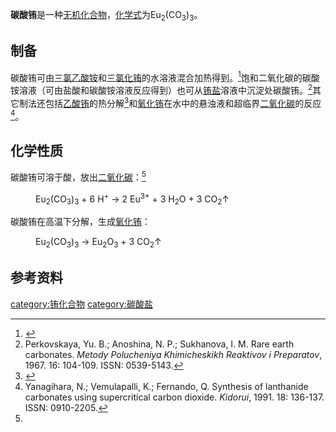 {{chembox
| verifiedrevid = 
|   Name = 碳酸铕
|CustomizedImage=[[File:2.svg|File:2.svg]][[File:Eu3+.svg|File:Eu3+.svg]][[File:3.svg|File:3.svg]][[File:Carbonat-Ion.svg|File:Carbonat-Ion.svg]]
|   OtherNames = 
|   IUPACName = 
| Section1 = {{Chembox Identifiers
|   ChemSpiderID_Ref = {{chemspidercite|correct|chemspider}}
| ChemSpiderID = 
| PubChem =
| InChI =
| InChIKey =
| SMILES = 
| StdInChI_Ref = {{stdinchicite|correct|chemspider}}
| StdInChI =
| StdInChIKey_Ref = {{stdinchicite|correct|chemspider}}
| StdInChIKey = 
| CASNo = 5895-48-7
| CASNo_Ref = {{cascite|correct|CAS}}
| CASNo_Comment = 无水
| CASNo2 = 13265-19-5
| CASNo2_Ref = {{cascite|correct|CAS}}
| CASNo2_Comment = 三水
| CASNo3 = 86546-99-8
| CASNo3_Ref = {{cascite|correct|CAS}}
| CASNo3_Comment = 水合

  }}
| Section2 = {{Chembox Properties
|   Formula = Eu<sub>2</sub>(CO<sub>3</sub>)<sub>3</sub>
|   MolarMass = 483.961
|   Appearance = 固体
|   Density = 
|   MeltingPt = 分解
|   BoilingPt = 
|   Solubility = 难溶<br />（1.94×10<sup>-6</sup>mol/L，30℃）<ref name=wj>《无机化学丛书》. 第七卷 钪 稀土元素. 易宪武 黄春晖 等编.科学出版社. P<sub>174</sub>. 碳酸盐. [[Special:网络书源/9787030305749|ISBN 978-7-03-030574-9]]</ref>
|   Solvent = 
|   SolubleOther = 
  }}
| Section7 = {{Chembox Hazards
|  EUHazardSymbol =
|  RPhrases =
|  SPhrases =
|  FlashPt = 
|  pKa = 
|  pKb = 
|  EUClass =
|  EUIndex = 
|  MainHazards = 
|  NFPA-H = 
|  NFPA-F = 
|  NFPA-R = 
|  NFPA-O = 
|  RSPhrases = 
|  Autoignition = 
|  ExploLimits = 
|  PEL = 
  }}
| Section8 = {{Chembox Related
|   Function = 
|   OtherFunctn = 
|   OtherAnions = 
|   OtherCations = [[碳酸钐|碳酸钐]]<br />[[碳酸钆|碳酸钆]]
|   OtherCpds = [[三氯乙酸钐|三氯乙酸钐]]
  }}
}}
'''碳酸铕'''是一种[[无机化合物|无机化合物]]，[[化学式|化学式]]为Eu<sub>2</sub>(CO<sub>3</sub>)<sub>3</sub>。
==制备==
碳酸铕可由[[三氯乙酸铵|三氯乙酸铵]]和[[三氯化铕|三氯化铕]]的水溶液混合加热得到。<ref>{{cite journal|journal=Journal of Inorganic and Nuclear Chemistry|volume=27|issue=7|language=en|date=1965-07|pages=1489–1493|doi=10.1016/0022-1902(65)80008-2|url=https://linkinghub.elsevier.com/retrieve/pii/0022190265800082|title=Rare-earth carbonates prepared by homogeneous precipitation|accessdate=2020-04-23|author=R.G. Charles|archive-date=2018-06-12|archive-url=https://web.archive.org/web/20180612022301/https://linkinghub.elsevier.com/retrieve/pii/0022190265800082|dead-url=no}}</ref>饱和二氧化碳的碳酸铵溶液（可由盐酸和碳酸铵溶液反应得到）也可从[[铕化合物|铕盐]]溶液中沉淀处碳酸铕。<ref>Perkovskaya, Yu. B.; Anoshina, N. P.; Sukhanova, I. M. Rare earth carbonates. ''Metody Polucheniya Khimicheskikh Reaktivov i Preparatov'', 1967. 16: 104-109. ISSN: 0539-5143.</ref>其它制法还包括[[乙酸铕|乙酸铕]]的热分解<ref>{{cite journal|journal=Inorganic and Nuclear Chemistry Letters|volume=2|issue=2|language=en|date=1966-02|pages=33–37|doi=10.1016/0020-1650(66)80087-9|url=https://linkinghub.elsevier.com/retrieve/pii/0020165066800879|title=Preparation of the carbonates of the rare earths from some of their organic acid salts|accessdate=2020-04-23|author=E.L. Head|archive-date=2018-06-18|archive-url=https://web.archive.org/web/20180618000755/https://linkinghub.elsevier.com/retrieve/pii/0020165066800879|dead-url=no}}</ref>和[[氧化铕|氧化铕]]在水中的悬浊液和超临界[[二氧化碳|二氧化碳]]的反应<ref>Yanagihara, N.; Vemulapalli, K.; Fernando, Q. Synthesis of lanthanide carbonates using supercritical carbon dioxide. ''Kidorui'', 1991. 18: 136-137. ISSN: 0910-2205.</ref>。
==化学性质==
碳酸铕可溶于酸，放出[[二氧化碳|二氧化碳]]：<ref name=wj />
: Eu<sub>2</sub>(CO<sub>3</sub>)<sub>3</sub> + 6 H<sup>+</sup> → 2 Eu<sup>3+</sup> + 3 H<sub>2</sub>O + 3 CO<sub>2</sub>↑
碳酸铕在高温下分解，生成[[氧化铕|氧化铕]]：
: Eu<sub>2</sub>(CO<sub>3</sub>)<sub>3</sub> → Eu<sub>2</sub>O<sub>3</sub> + 3 CO<sub>2</sub>↑

==参考资料==
{{reflist}}

{{铕化合物}}

[[category:铕化合物|category:铕化合物]]
[[category:碳酸盐|category:碳酸盐]]